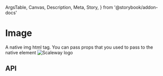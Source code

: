   ArgsTable,
  Canvas,
  Description,
  Meta,
  Story,
} from '@storybook/addon-docs'

<Meta title="Components/Image" component={Image} />

# Image

<Description>
  A native img html tag. You can pass props that you used to pass to the native
  element
</Description>

<Canvas>
  <Story name="Basic">
    <Image src={logo} alt="Scaleway logo" />
  </Story>
</Canvas>

## API

<ArgsTable of={Image} />
